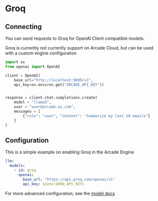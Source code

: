 # Groq

## Connecting

You can send requests to Groq for OpenAI Client compatible models.

<Warning>Groq is currently not currently support on Arcade Cloud, but can be used with a custom engine configuration</Warning>

```python
import os
from openai import OpenAI

client = OpenAI(
    base_url="http://localhost:9099/v1",
    api_key=os.environ.get("ARCADE_API_KEY"))


response = client.chat.completions.create(
    model = "llama3",
    user = "user@arcade-ai.com",
    messages = [
        {"role": "user", "content": "Summarize my last 10 emails"}
    ]
)
```

## Configuration

This is a simple example on enabling Groq in the Arcade Engine

```yaml
llm:
  models:
    - id: groq
      openai:
        base_url: "https://api.groq.com/openai/v1"
        api_key: ${env:GROQ_API_KEY}
```

For more advanced configuration, see the [model docs](/home/configure/models#openai)
